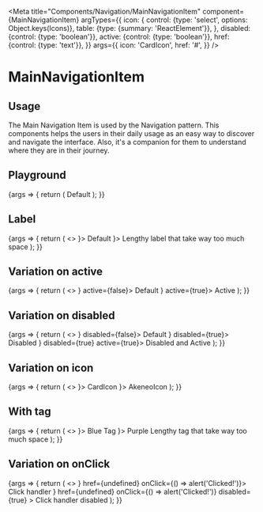 
<Meta
  title="Components/Navigation/MainNavigationItem"
  component={MainNavigationItem}
  argTypes={{
    icon: {
      control: {type: 'select', options: Object.keys(Icons)},
      table: {type: {summary: 'ReactElement<IconProps>'}},
    },
    disabled: {control: {type: 'boolean'}},
    active: {control: {type: 'boolean'}},
    href: {control: {type: 'text'}},
  }}
  args={{
    icon: 'CardIcon',
    href: '#',
  }}
/>

# MainNavigationItem

## Usage

The Main Navigation Item is used by the Navigation pattern. This components helps the users in their daily usage as an
easy way to discover and navigate the interface. Also, it's a companion for them to understand where they are in their
journey.

## Playground

<Canvas>
  <Story name="Standard">
    {args => {
      return (
        <MainNavigationItem {...args} icon={React.createElement(Icons[args.icon])}>
          Default
        </MainNavigationItem>
      );
    }}
  </Story>
</Canvas>

<ArgsTable story="Standard" />

## Label

<Canvas>
  <Story name="Label">
    {args => {
      return (
        <>
          <MainNavigationItem {...args} icon={<CardIcon />}>
            Default
          </MainNavigationItem>
          <MainNavigationItem {...args} icon={<CardIcon />}>
            Lengthy label that take way too much space
          </MainNavigationItem>
        </>
      );
    }}
  </Story>
</Canvas>

## Variation on active

<Canvas>
  <Story name="Active">
    {args => {
      return (
        <>
          <MainNavigationItem {...args} icon={<CardIcon />} active={false}>
            Default
          </MainNavigationItem>
          <MainNavigationItem {...args} icon={<CardIcon />} active={true}>
            Active
          </MainNavigationItem>
        </>
      );
    }}
  </Story>
</Canvas>

## Variation on disabled

<Canvas>
  <Story name="Disabled">
    {args => {
      return (
        <>
          <MainNavigationItem {...args} icon={<CardIcon />} disabled={false}>
            Default
          </MainNavigationItem>
          <MainNavigationItem {...args} icon={<CardIcon />} disabled={true}>
            Disabled
          </MainNavigationItem>
          <MainNavigationItem {...args} icon={<CardIcon />} disabled={true} active={true}>
            Disabled and Active
          </MainNavigationItem>
        </>
      );
    }}
  </Story>
</Canvas>

## Variation on icon

<Canvas>
  <Story name="Icon">
    {args => {
      return (
        <>
          <MainNavigationItem {...args} icon={<CardIcon />}>
            CardIcon
          </MainNavigationItem>
          <MainNavigationItem {...args} icon={<AkeneoIcon />}>
            AkeneoIcon
          </MainNavigationItem>
        </>
      );
    }}
  </Story>
</Canvas>

## With tag

<Canvas>
  <Story name="Tag">
    {args => {
      return (
        <>
          <MainNavigationItem {...args} icon={<CardIcon />}>
            Blue <Tag tint="blue">Tag</Tag>
          </MainNavigationItem>
          <MainNavigationItem {...args} icon={<CardIcon />}>
            Purple <Tag tint="purple">Lengthy tag that take way too much space</Tag>
          </MainNavigationItem>
        </>
      );
    }}
  </Story>
</Canvas>

## Variation on onClick

<Canvas>
  <Story name="Link">
    {args => {
      return (
        <>
          <MainNavigationItem {...args} icon={<CardIcon />} href={undefined} onClick={() => alert('Clicked!')}>
            Click handler
          </MainNavigationItem>
          <MainNavigationItem
            {...args}
            icon={<CardIcon />}
            href={undefined}
            onClick={() => alert('Clicked!')}
            disabled={true}
          >
            Click handler disabled
          </MainNavigationItem>
        </>
      );
    }}
  </Story>
</Canvas>
